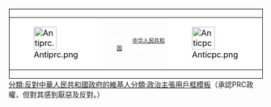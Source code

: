 <div style="float:left; border:solid 1px #000; margin:1px; ">
{|cellspacing="0" style="width:240px; height:45px; background:#003399;"
|style="width:45px; color:#000; background:#fff;"|[[File:Antiprc.png|45px]]
|style="font-size:8pt; padding:4pt; color:#fff; text-align:center;"|此用戶反對[[中华人民共和国]](PRC)政權。
|style="width:45px; color:#000; background:#fff;"|[[File:Anticpc.png|45px]]
|}</div><includeonly>[[分類:反對中華人民共和國政府的維基人]]</includeonly><noinclude>[[分類:政治主張用戶框模板]]（承認PRC政權，但對其感到厭惡及反對。）</noinclude>
<br />